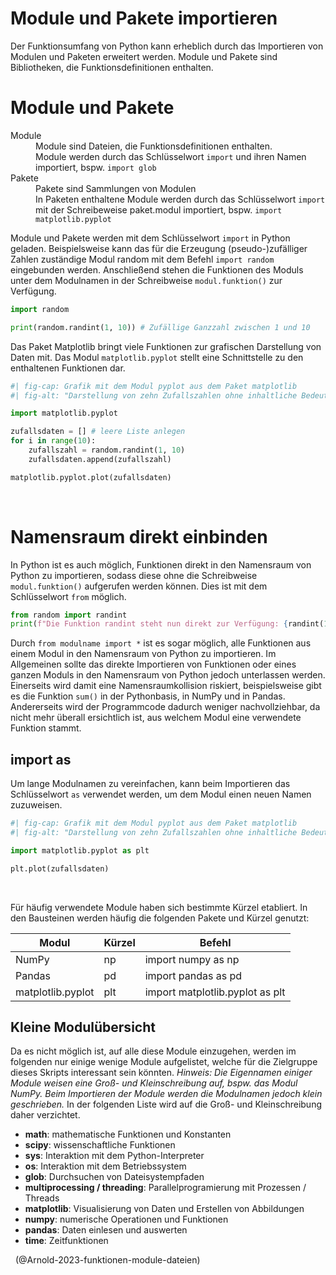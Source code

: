 # Module und Pakete importieren
Der Funktionsumfang von Python kann erheblich durch das Importieren von Modulen und Paketen erweitert werden. Module und Pakete sind Bibliotheken, die Funktionsdefinitionen enthalten.

:::{#imp-module-und-pakete .callout-important}
# Module und Pakete

Module
: Module sind Dateien, die Funktionsdefinitionen enthalten.
: Module werden durch das Schlüsselwort `import` und ihren Namen importiert, bspw. `import glob`

Pakete
: Pakete sind Sammlungen von Modulen
: In Paketen enthaltene Module werden durch das Schlüsselwort `import` mit der Schreibeweise paket.modul importiert, bspw. `import matplotlib.pyplot`

:::

Module und Pakete werden mit dem Schlüsselwort `import` in Python geladen.
Beispielsweise kann das für die Erzeugung (pseudo-)zufälliger Zahlen zuständige Modul random mit dem Befehl `import random` eingebunden werden. Anschließend stehen die Funktionen des Moduls unter dem Modulnamen in der Schreibweise `modul.funktion()` zur Verfügung.

```python
import random

print(random.randint(1, 10)) # Zufällige Ganzzahl zwischen 1 und 10
```

Das Paket Matplotlib bringt viele Funktionen zur grafischen Darstellung von Daten mit. Das Modul `matplotlib.pyplot` stellt eine Schnittstelle zu den enthaltenen Funktionen dar.

```python
#| fig-cap: Grafik mit dem Modul pyplot aus dem Paket matplotlib
#| fig-alt: "Darstellung von zehn Zufallszahlen ohne inhaltliche Bedeutung"

import matplotlib.pyplot

zufallsdaten = [] # leere Liste anlegen
for i in range(10):
    zufallszahl = random.randint(1, 10)
    zufallsdaten.append(zufallszahl)

matplotlib.pyplot.plot(zufallsdaten)
```

&nbsp;

:::{#wrn-fromimport .callout-warning appearance="simple"}
# Namensraum direkt einbinden
In Python ist es auch möglich, Funktionen direkt in den Namensraum von Python zu importieren, sodass diese ohne die Schreibweise `modul.funktion()` aufgerufen werden können. Dies ist mit dem Schlüsselwort `from` möglich.

```python
from random import randint
print(f"Die Funktion randint steht nun direkt zur Verfügung: {randint(1, 100)}")
```

Durch `from modulname import *` ist es sogar möglich, alle Funktionen aus einem Modul in den Namensraum von Python zu importieren. Im Allgemeinen sollte das direkte Importieren von Funktionen oder eines ganzen Moduls in den Namensraum von Python jedoch unterlassen werden. Einerseits wird damit eine Namensraumkollision riskiert, beispielsweise gibt es die Funktion `sum()` in der Pythonbasis, in NumPy und in Pandas. Andererseits wird der Programmcode dadurch weniger nachvollziehbar, da nicht mehr überall ersichtlich ist, aus welchem Modul eine verwendete Funktion stammt.
:::

## import as
Um lange Modulnamen zu vereinfachen, kann beim Importieren das Schlüsselwort `as` verwendet werden, um dem Modul einen neuen Namen zuzuweisen.

```python
#| fig-cap: Grafik mit dem Modul pyplot aus dem Paket matplotlib
#| fig-alt: "Darstellung von zehn Zufallszahlen ohne inhaltliche Bedeutung"

import matplotlib.pyplot as plt

plt.plot(zufallsdaten)
```

&nbsp;

Für häufig verwendete Module haben sich bestimmte Kürzel etabliert. In den Bausteinen werden häufig die folgenden Pakete und Kürzel genutzt:

| Modul | Kürzel | Befehl |
|---|---|---|
| NumPy | np | import numpy as np |
| Pandas | pd | import pandas as pd |
| matplotlib.pyplot | plt | import matplotlib.pyplot as plt |

## Kleine Modulübersicht
Da es nicht möglich ist, auf alle diese Module einzugehen, werden im folgenden nur einige wenige Module aufgelistet, welche für die Zielgruppe dieses Skripts interessant sein könnten. *Hinweis: Die Eigennamen einiger Module weisen eine Groß- und Kleinschreibung auf, bspw. das Modul NumPy. Beim Importieren der Module werden die Modulnamen jedoch klein geschrieben.* In der folgenden Liste wird auf die Groß- und Kleinschreibung daher verzichtet.

* **math**: mathematische Funktionen und Konstanten
* **scipy**: wissenschaftliche Funktionen
* **sys**: Interaktion mit dem Python-Interpreter
* **os**: Interaktion mit dem Betriebssystem
* **glob**: Durchsuchen von Dateisystempfaden
* **multiprocessing / threading**: Parallelprogramierung mit Prozessen / Threads
* **matplotlib**: Visualisierung von Daten und Erstellen von Abbildungen
* **numpy**: numerische Operationen und Funktionen
* **pandas**: Daten einlesen und auswerten 
* **time**: Zeitfunktionen

&nbsp;
(@Arnold-2023-funktionen-module-dateien)